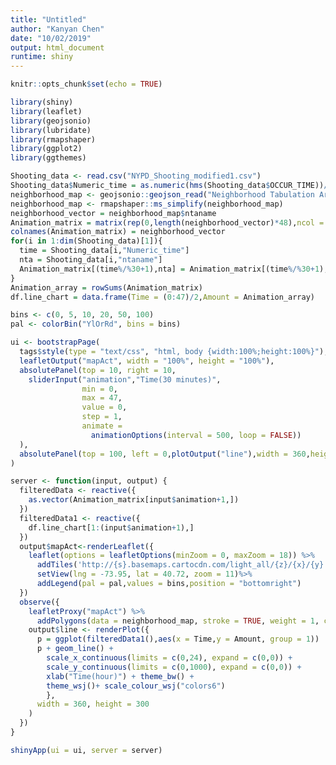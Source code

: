 ```yaml
---
title: "Untitled"
author: "Kanyan Chen"
date: "10/02/2019"
output: html_document
runtime: shiny
---
```


```r
knitr::opts_chunk$set(echo = TRUE)
```

```r
library(shiny)
library(leaflet)
library(geojsonio)
library(lubridate)
library(rmapshaper)
library(ggplot2)
library(ggthemes)
```

```r
Shooting_data <- read.csv("NYPD_Shooting_modified1.csv")
Shooting_data$Numeric_time = as.numeric(hms(Shooting_data$OCCUR_TIME))/60
neighborhood_map <- geojsonio::geojson_read("Neighborhood Tabulation Areas.geojson",what = "sp")
neighborhood_map <- rmapshaper::ms_simplify(neighborhood_map)
neighborhood_vector = neighborhood_map$ntaname
Animation_matrix = matrix(rep(0,length(neighborhood_vector)*48),ncol = length(neighborhood_vector))
colnames(Animation_matrix) = neighborhood_vector
for(i in 1:dim(Shooting_data)[1]){
  time = Shooting_data[i,"Numeric_time"]
  nta = Shooting_data[i,"ntaname"]
  Animation_matrix[(time%/%30+1),nta] = Animation_matrix[(time%/%30+1),nta]+1
}
Animation_array = rowSums(Animation_matrix)
df.line_chart = data.frame(Time = (0:47)/2,Amount = Animation_array)
```

```r
bins <- c(0, 5, 10, 20, 50, 100)
pal <- colorBin("YlOrRd", bins = bins)
```

```r
ui <- bootstrapPage(
  tags$style(type = "text/css", "html, body {width:100%;height:100%}"),
  leafletOutput("mapAct", width = "100%", height = "100%"),
  absolutePanel(top = 10, right = 10,
    sliderInput("animation","Time(30 minutes)",
                min = 0,
                max = 47,
                value = 0,
                step = 1,
                animate =
                  animationOptions(interval = 500, loop = FALSE))
  ),
  absolutePanel(top = 100, left = 0,plotOutput("line"),width = 360,height = 300)
)
```

```r
server <- function(input, output) {
  filteredData <- reactive({
    as.vector(Animation_matrix[input$animation+1,])
  })
  filteredData1 <- reactive({
    df.line_chart[1:(input$animation+1),]
  })
  output$mapAct<-renderLeaflet({
    leaflet(options = leafletOptions(minZoom = 0, maxZoom = 18)) %>%
      addTiles('http://{s}.basemaps.cartocdn.com/light_all/{z}/{x}/{y}.png') %>%
      setView(lng = -73.95, lat = 40.72, zoom = 11)%>%
      addLegend(pal = pal,values = bins,position = "bottomright")
  })
  observe({
    leafletProxy("mapAct") %>%
      addPolygons(data = neighborhood_map, stroke = TRUE, weight = 1, color = "purple",fillOpacity = .4,fillColor = pal(filteredData()))
    output$line <- renderPlot({
      p = ggplot(filteredData1(),aes(x = Time,y = Amount, group = 1))
      p + geom_line() + 
        scale_x_continuous(limits = c(0,24), expand = c(0,0)) + 
        scale_y_continuous(limits = c(0,1000), expand = c(0,0)) + 
        xlab("Time(hour)") + theme_bw() +
        theme_wsj()+ scale_colour_wsj("colors6")
        },
      width = 360, height = 300
    )
  })
}
```

```r
shinyApp(ui = ui, server = server)
```